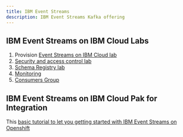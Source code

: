 ```yaml
---
title: IBM Event Streams
description: IBM Event Streams Kafka offering
---
```


## IBM Event Streams on IBM Cloud Labs

1. Provision [Event Streams on IBM Cloud lab](es-cloud/)
1. [Security and access control lab](security/)
1. [Schema Registry lab](schema-registry/)
1. [Monitoring](monitoring/)
1. [Consumers Group](#tbd)


## IBM Event Streams on IBM Cloud Pak for Integration

This [basic tutorial to let you getting started with IBM Event Streams on Openshift](https://ocp42.cloudpak8s.io/integration/cp4i-deploy-eventstreams/)
